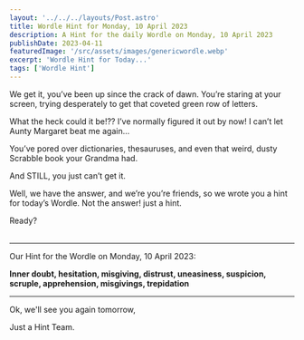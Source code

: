 ```yaml
---
layout: '../../../layouts/Post.astro'
title: Wordle Hint for Monday, 10 April 2023
description: A Hint for the daily Wordle on Monday, 10 April 2023
publishDate: 2023-04-11
featuredImage: '/src/assets/images/genericwordle.webp'
excerpt: 'Wordle Hint for Today...'
tags: ['Wordle Hint']
---
```


We get it, you’ve been up since the crack of dawn. You’re staring at your screen, trying desperately to get that coveted green row of letters. 

What the heck could it be!??
I’ve normally figured it out by now!
I can’t let Aunty Margaret beat me again… 

You’ve pored over dictionaries, thesauruses, and even that weird, dusty Scrabble book your Grandma had.

And STILL, you just can’t get it. 

Well, we have the answer, and we’re you’re friends, so we wrote you a hint for today’s Wordle.
Not the answer! just a hint. 

Ready?<br /><br />

----

Our Hint for the Wordle on Monday, 10 April 2023:

**Inner doubt, hesitation, misgiving, distrust, uneasiness, suspicion, scruple, apprehension, misgivings, trepidation**

----

Ok, we'll see you again tomorrow, 

Just a Hint Team.
